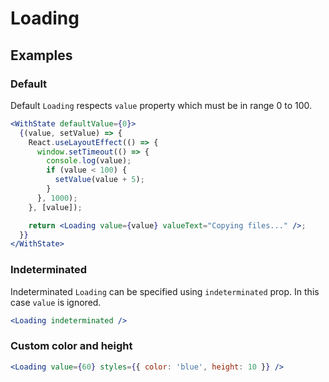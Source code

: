 # Loading

## Examples

### Default

Default `Loading` respects `value` property which must be in range 0 to 100.

```jsx live=true
<WithState defaultValue={0}>
  {(value, setValue) => {
    React.useLayoutEffect(() => {
      window.setTimeout(() => {
        console.log(value);
        if (value < 100) {
          setValue(value + 5);
        }
      }, 1000);
    }, [value]);

    return <Loading value={value} valueText="Copying files..." />;
  }}
</WithState>
```

### Indeterminated

Indeterminated `Loading` can be specified using `indeterminated` prop. In this case `value` is ignored.

```jsx live=true
<Loading indeterminated />
```

### Custom color and height

```jsx live=true
<Loading value={60} styles={{ color: 'blue', height: 10 }} />
```
